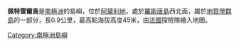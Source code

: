 '''佩特雷爾島'''是[[南極洲|南極洲]]的島嶼，位於[[阿黛利地|阿黛利地]]，處於[[羅斯唐島|羅斯唐島]]西北面，屬於[[地質學群島|地質學群島]]的一部分，長0.9公里，最高點海拔高度45米，由[[法國|法國]]探險隊繪入地圖。

{{coord|66|40|S|140|1|E|display=title}}

{{DEFAULTSORT:Petrel Island}}
[[Category:南極洲島嶼|Category:南極洲島嶼]]


{{AdélieLand-geo-stub}}